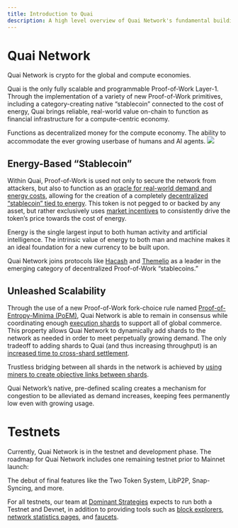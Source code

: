 ```yaml
---
title: Introduction to Quai
description: A high level overview of Quai Network's fundamental building blocks.
---
```


# Quai Network

Quai Network is crypto for the global and compute economies.

Quai is the only fully scalable and programmable Proof-of-Work Layer-1. Through the implementation of a variety of new Proof-of-Work primitives, including a category-creating native “stablecoin” connected to the cost of energy, Quai brings reliable, real-world value on-chain to function as financial infrastructure for a compute-centric economy.

<CardGroup cols={1}>
	<Card
		title='Energy-Based “Stablecoin”'
		icon='coin'
		href='/learn/introduction#energy-based-stablecoin'
	>
		Functions as decentralized money for the compute economy.
	</Card>
	<Card
		title='Unleashed Scalability'
		icon='arrow-up-right-dots'
		href='/learn/introduction#unleashed-scalability'
	>
		The ability to accommodate the ever growing userbase of humans and AI agents.
	</Card>
</CardGroup>

<Frame>
	<img src='/images/HierarchicalStructure.jpg' />
</Frame>

## Energy-Based “Stablecoin”

Within Quai, Proof-of-Work is used not only to secure the network from attackers, but also to function as an [oracle for real-world demand and energy costs](/learn/tokenomics/token-dynamics/token-dynamics), allowing for the creation of a completely [decentralized “stablecoin” tied to energy](/learn/tokenomics/tokenomics-overview/qi). This token is not pegged to or backed by any asset, but rather exclusively uses [market incentives](/learn/tokenomics/token-dynamics/token-dynamics) to consistently drive the token’s price towards the cost of energy.

Energy is the single largest input to both human activity and artificial intelligence. The intrinsic value of energy to both man and machine makes it an ideal foundation for a new currency to be built upon.

Quai Network joins protocols like [Hacash](https://hacash.money/) and [Themelio](https://docs.melproject.org/concepts/melmint) as a leader in the emerging category of decentralized Proof-of-Work “stablecoins.”

## Unleashed Scalability

Through the use of a new Proof-of-Work fork-choice rule named [Proof-of-Entropy-Minima (PoEM)](/learn/advanced-introduction/poem/poem), Quai Network is able to remain in consensus while coordinating enough [execution shards](/learn/advanced-introduction/poem/sharding/execution-sharding) to support all of global commerce. This property allows Quai Network to dynamically add shards to the network as needed in order to meet perpetually growing demand. The only tradeoff to adding shards to Quai (and thus increasing throughput) is an [increased time to cross-shard settlement](/learn/advanced-introduction/poem/sharding/dynamic-sharding#time-to-global-settlement).

Trustless bridging between all shards in the network is achieved by [using miners to create objective links between shards](/learn/advanced-introduction/merged-mining/coincident-blocks).

Quai Network’s native, pre-defined scaling creates a mechanism for congestion to be alleviated as demand increases, keeping fees permanently low even with growing usage.

# Testnets

Currently, Quai Network is in the testnet and development phase. The roadmap for Quai Network includes one remaining testnet prior to Mainnet launch:

<CardGroup cols={1}>
	<Card
		title='Golden Age Testnet'
		icon='pickaxe'
	>
		The debut of final features like the Two Token System, LibP2P, Snap-Syncing, and more.
	</Card>
</CardGroup>

For all testnets, our team at [Dominant Strategies](https://dominantstrategies.io) expects to run both a Testnet and Devnet, in addition to providing tools such as [block explorers](https://quaiscan.io), [network statistics pages](https://stats.quai.network), and [faucets](https://faucet.quai.network).

